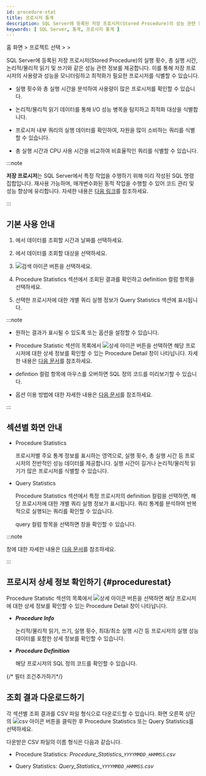 ```yaml
---
id: procedure-stat
title: 프로시저 통계
description: SQL Server에 등록된 저장 프로시저(Stored Procedure)의 성능 관련 정보를 제공합니다.
keywords: [ SQL Server, 통계, 프로시저 통계 ]
---
```


홈 화면 &gt; 프로젝트 선택 &gt; <Cmdname sid="side_reportStat" className="uitext" /> &gt; <Cmdname sid="side_dbProcedureStat" className="uitext" />

SQL Server에 등록된 저장 프로시저(Stored Procedure)의 실행 횟수, 총 실행 시간, 논리적/물리적 읽기 및 쓰기와 같은 성능 관련 정보를 제공합니다. 이를 통해 저장 프로시저의 사용량과 성능을 모니터링하고 최적화가 필요한 프로시저를 식별할 수 있습니다.

* 실행 횟수와 총 실행 시간을 분석하여 사용량이 많은 프로시저를 확인할 수 있습니다.

* 논리적/물리적 읽기 데이터를 통해 I/O 성능 병목을 탐지하고 최적화 대상을 식별합니다.

* 프로시저 내부 쿼리의 실행 데이터를 확인하여, 자원을 많이 소비하는 쿼리를 식별할 수 있습니다.

* 총 실행 시간과 CPU 사용 시간을 비교하여 비효율적인 쿼리를 식별할 수 있습니다.

:::note

**저장 프로시저**는 SQL Server에서 특정 작업을 수행하기 위해 미리 작성된 SQL 명령 집합입니다. 재사용 가능하며, 매개변수화된 동적 작업을 수행할 수 있어 코드 관리 및 성능 향상에 유리합니다. 자세한 내용은 [다음 링크](https://learn.microsoft.com/sql/relational-databases/stored-procedures/stored-procedures-database-engine?view=sql-server-ver16)를 참조하세요.

:::

## 기본 사용 안내

1. <Cmdname sid="time" className="uitext" />에서 데이터를 조회할 시간과 날짜를 선택하세요.

1. <Cmdname sid="instance" className="uitext" />에서 데이터를 조회할 대상을 선택하세요.

1. ![검색 아이콘](/img/ico-btn-search.png) 버튼을 선택하세요.

1. <UI>Procedure Statistics</UI> 섹션에서 조회된 결과를 확인하고 <UI>definition</UI> 컬럼 항목을 선택하세요.

    <ImgLang img="db-procedure-stat-mssql.png" desc="프로시저 통계" className="width-800" />

1. 선택한 프로시저에 대한 개별 쿼리 실행 정보가 <UI>Query Statistics</UI> 섹션에 표시됩니다.

:::note

* 원하는 결과가 표시될 수 있도록 <Cmdname sid="TTL07772" className="uitext" /> 또는 <Cmdname sid="TTL07773" className="uitext" /> 옵션을 설정할 수 있습니다.

* <UI>Procedure Statistic</UI> 섹션의 목록에서 ![상세 아이콘](/img/ico-detail-view.svg) 버튼을 선택하면 해당 프로시저에 대한 상세 정보를 확인할 수 있는 <UI>Procedure Detail</UI> 창이 나타납니다. 자세한 내용은 [다음 문서](#procedurestat)를 참조하세요.

* <UI>defintion</UI> 컬럼 항목에 마우스를 오버하면 SQL 정의 코드를 미리보기할 수 있습니다.

* <Cmdname sid="time" className="uitext" /> 옵션 이용 방법에 대한 자세한 내용은 [다음 문서](usage-ui#timeselector)를 참조하세요.

:::

## 섹션별 화면 안내

* <UI>Procedure Statistics</UI>

  프로시저별 주요 통계 정보를 표시하는 영역으로, 실행 횟수, 총 실행 시간 등 프로시저의 전반적인 성능 데이터를 제공합니다. 실행 시간이 길거나 논리적/물리적 읽기가 많은 프로시저를 식별할 수 있습니다.

* <UI>Query Statistics</UI>

  <UI>Procedure Statistics</UI> 섹션에서 특정 프로시저의 <UI>definition</UI> 컬럼을 선택하면, 해당 프로시저에 대한 개별 쿼리 실행 정보가 표시됩니다. 쿼리 통계를 분석하여 반복적으로 실행되는 쿼리를 확인할 수 있습니다.

  <ImgLang img="db-procedure-stat-mssql.png" desc="프로시저 통계" />

  <UI>query</UI> 컬럼 항목을 선택하면 <Cmdname sid="TTL06224" className="uitext" /> 창을 확인할 수 있습니다. 

  <ImgLang img="db-sql-details-mssql.png" desc="SQL 상세" />

:::note

<Cmdname sid="TTL06224" className="uitext" /> 창에 대한 자세한 내용은 [다음 문서](stat#querydetails)를 참조하세요.

:::

## 프로시저 상세 정보 확인하기 {#procedurestat}

<UI>Procedure Statistic</UI> 섹션의 목록에서 ![상세 아이콘](/img/ico-detail-view.svg) 버튼을 선택하면 해당 프로시저에 대한 상세 정보를 확인할 수 있는 <UI>Procedure Detail</UI> 창이 나타납니다.

<ImgLang img="db-procedure-stat-details-mssql.png" desc="Procedure Detail" />

* ***Procedure Info***

  논리적/물리적 읽기, 쓰기, 실행 횟수, 최대/최소 실행 시간 등 프로시저의 실행 성능 데이터를 포함한 상세 정보를 확인할 수 있습니다. 

* ***Procedure Definition***

  해당 프로시저의 SQL 정의 코드를 확인할 수 있습니다.


{/* 필터 조건추가하기*/}

<Dbsqlfilter level={2} />

## 조회 결과 다운로드하기

각 섹션별 조회 결과를 CSV 파일 형식으로 다운로드할 수 있습니다. 화면 오른쪽 상단의 ![csv 아이콘](/img/ico-download.svg) 버튼을 클릭한 후 <UI>Procedure Statistics</UI> 또는 <UI>Query Statistics</UI>를 선택하세요.

다운받은 CSV 파일의 이름 형식은 다음과 같습니다.

* <UI>Procedure Statistics</UI>: *Procedure\_Statistics\_`YYYYMMDD_HHMMSS`.csv*

* <UI>Query Statistics</UI>: *Query\_Statistics\_`YYYYMMDD_HHMMSS`.csv*